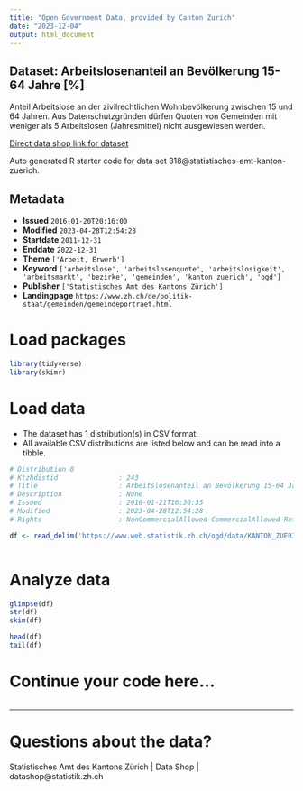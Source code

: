 ```yaml
---
title: "Open Government Data, provided by Canton Zurich"
date: "2023-12-04"
output: html_document
---
```


## Dataset: Arbeitslosenanteil an Bevölkerung 15-64 Jahre [%]

Anteil Arbeitslose an der zivilrechtlichen Wohnbevölkerung zwischen 15 und 64 Jahren. Aus Datenschutzgründen dürfen Quoten von Gemeinden mit weniger als 5 Arbeitslosen (Jahresmittel) nicht ausgewiesen werden.

[Direct data shop link for dataset](https://www.zh.ch/de/politik-staat/statistik-daten/datenkatalog.html#/datasets/318@statistisches-amt-kanton-zuerich)

Auto generated R starter code for data set 318@statistisches-amt-kanton-zuerich.

## Metadata

- **Issued** `2016-01-20T20:16:00`
- **Modified** `2023-04-28T12:54:28`
- **Startdate** `2011-12-31`
- **Enddate** `2022-12-31`
- **Theme** `['Arbeit, Erwerb']`
- **Keyword** `['arbeitslose', 'arbeitslosenquote', 'arbeitslosigkeit', 'arbeitsmarkt', 'bezirke', 'gemeinden', 'kanton_zuerich', 'ogd']`
- **Publisher** `['Statistisches Amt des Kantons Zürich']`
- **Landingpage** `https://www.zh.ch/de/politik-staat/gemeinden/gemeindeportraet.html`


# Load packages

```r

library(tidyverse)
library(skimr)

```

# Load data

-   The dataset has 1 distribution(s) in CSV format.
-   All available CSV distributions are listed below and can be read into a tibble.

```r

# Distribution 0
# Ktzhdistid               : 243
# Title                    : Arbeitslosenanteil an Bevölkerung 15-64 Jahre [%]
# Description              : None
# Issued                   : 2016-01-21T16:30:35
# Modified                 : 2023-04-28T12:54:28
# Rights                   : NonCommercialAllowed-CommercialAllowed-ReferenceRequired

df <- read_delim('https://www.web.statistik.zh.ch/ogd/data/KANTON_ZUERICH_380.csv')



```

# Analyze data

```r

glimpse(df)
str(df)
skim(df)

head(df)
tail(df)

```

# Continue your code here...

```r

```

------------------------------------------------------------------------

# Questions about the data?

Statistisches Amt des Kantons Zürich | Data Shop | datashop@statistik.zh.ch
